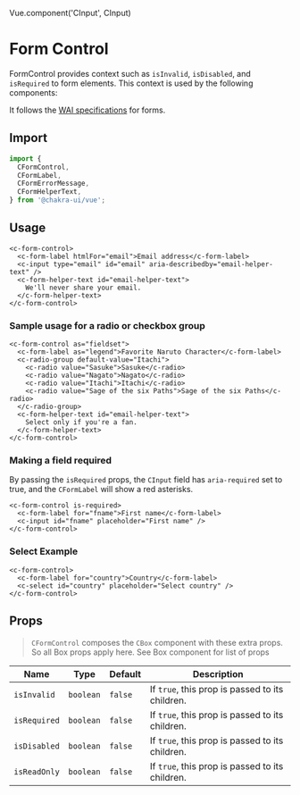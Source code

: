 Vue.component('CInput', CInput)

<SEO
  title="FormControl"
  description="FormControl provides context such as `isInvalid`, `isDisabled`, and `isRequired` to form elements"
/>

# Form Control

FormControl provides context such as `isInvalid`, `isDisabled`, and `isRequired`
to form elements. This context is used by the following components:

It follows the [WAI specifications](https://www.w3.org/WAI/tutorials/forms/) for
forms.

## Import

```js
import {
  CFormControl,
  CFormLabel,
  CFormErrorMessage,
  CFormHelperText,
} from '@chakra-ui/vue';
```

## Usage

```vue live=true
<c-form-control>
  <c-form-label htmlFor="email">Email address</c-form-label>
  <c-input type="email" id="email" aria-describedby="email-helper-text" />
  <c-form-helper-text id="email-helper-text">
    We'll never share your email.
  </c-form-helper-text>
</c-form-control>
```

### Sample usage for a radio or checkbox group

```vue live=true
<c-form-control as="fieldset">
  <c-form-label as="legend">Favorite Naruto Character</c-form-label>
  <c-radio-group default-value="Itachi">
    <c-radio value="Sasuke">Sasuke</c-radio>
    <c-radio value="Nagato">Nagato</c-radio>
    <c-radio value="Itachi">Itachi</c-radio>
    <c-radio value="Sage of the six Paths">Sage of the six Paths</c-radio>
  </c-radio-group>
  <c-form-helper-text id="email-helper-text">
    Select only if you're a fan.
  </c-form-helper-text>
</c-form-control>
```

### Making a field required

By passing the `isRequired` props, the `CInput` field has `aria-required` set to
true, and the `CFormLabel` will show a red asterisks.

```vue live=true
<c-form-control is-required>
  <c-form-label for="fname">First name</c-form-label>
  <c-input id="fname" placeholder="First name" />
</c-form-control>
```

### Select Example

```vue live=true
<c-form-control>
  <c-form-label for="country">Country</c-form-label>
  <c-select id="country" placeholder="Select country" />
</c-form-control>
```


## Props

> `CFormControl` composes the `CBox` component with these extra props. So all Box props apply here. See <nuxt-link to="/box#props">Box</nuxt-link> component for list of props


| Name         | Type      | Default | Description                                     |
| ------------ | --------- | ------- | ----------------------------------------------- |
| `isInvalid`  | `boolean` | `false`  | If `true`, this prop is passed to its children. |
| `isRequired` | `boolean` | `false`  | If `true`, this prop is passed to its children. |
| `isDisabled` | `boolean` | `false`  | If `true`, this prop is passed to its children. |
| `isReadOnly` | `boolean` | `false`  | If `true`, this prop is passed to its children. |